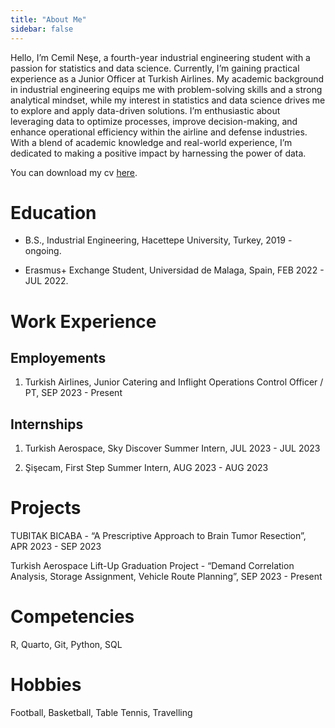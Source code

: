 ```yaml
---
title: "About Me"
sidebar: false 
---
```



Hello, I'm Cemil Neşe, a fourth-year industrial engineering student with a passion for statistics and data science. Currently, I'm gaining practical experience as a Junior Officer at Turkish Airlines. My academic background in industrial engineering equips me with problem-solving skills and a strong analytical mindset, while my interest in statistics and data science drives me to explore and apply data-driven solutions. I'm enthusiastic about leveraging data to optimize processes, improve decision-making, and enhance operational efficiency within the airline and defense industries. With a blend of academic knowledge and real-world experience, I'm dedicated to making a positive impact by harnessing the power of data.

You can download my cv [here](Cemil Neşe.pdf).


# Education

-   B.S., Industrial Engineering, Hacettepe University, Turkey, 2019 - ongoing.

-   Erasmus+ Exchange Student, Universidad de Malaga, Spain, FEB 2022 - JUL 2022.

# Work Experience

## Employements

1.  Turkish Airlines, Junior Catering and Inflight Operations Control          Officer / PT, SEP 2023 - Present

## Internships

1.  Turkish Aerospace, Sky Discover Summer Intern, JUL 2023 - JUL 2023

2.  Şişecam, First Step Summer Intern, AUG 2023 - AUG 2023

# Projects

TUBITAK BICABA - "A Prescriptive Approach to Brain Tumor Resection", APR   2023 - SEP 2023

Turkish Aerospace Lift-Up Graduation Project - "Demand Correlation Analysis, Storage Assignment, Vehicle Route Planning", SEP 2023 - Present

# Competencies

R, Quarto, Git, Python, SQL

# Hobbies

Football, Basketball, Table Tennis, Travelling

